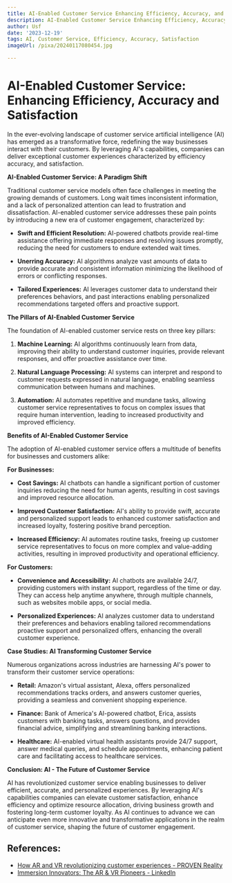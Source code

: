 ```yaml
---
title: AI-Enabled Customer Service Enhancing Efficiency, Accuracy, and Satisfaction
description: AI-Enabled Customer Service Enhancing Efficiency, Accuracy, and Satisfaction
author: Usf
date: '2023-12-19'
tags: AI, Customer Service, Efficiency, Accuracy, Satisfaction
imageUrl: /pixa/20240117080454.jpg

---
```

# AI-Enabled Customer Service: Enhancing Efficiency, Accuracy and Satisfaction

In the ever-evolving landscape  of customer service artificial intelligence (AI) has emerged as a transformative force, redefining the way  businesses interact with their customers. By leveraging AI's capabilities, companies can deliver exceptional customer experiences characterized  by efficiency accuracy, and satisfaction.

**AI-Enabled Customer Service: A Paradigm Shift**

Traditional customer service models often face challenges in meeting the growing demands of customers.  Long wait times inconsistent information, and a lack of personalized attention can lead to frustration and dissatisfaction. AI-enabled customer service addresses these pain points by introducing a new era of customer engagement,  characterized by:

* **Swift and Efficient Resolution:** AI-powered chatbots provide real-time assistance offering immediate responses and resolving issues promptly, reducing the need for customers to endure extended wait times.

* **Unerring Accuracy:** AI algorithms  analyze vast amounts of data to provide accurate and consistent  information  minimizing the likelihood of errors or conflicting responses.

*  **Tailored Experiences:** AI leverages customer data  to understand their preferences behaviors, and past interactions enabling personalized recommendations targeted  offers and  proactive support.

**The Pillars of  AI-Enabled Customer Service**

The foundation of AI-enabled customer service rests on three key pillars:

1. **Machine Learning:** AI algorithms continuously learn from data,  improving their ability to understand customer inquiries, provide relevant responses, and offer  proactive assistance over time.

2. **Natural Language Processing:**  AI  systems can interpret and respond to customer requests expressed in natural  language, enabling seamless  communication between  humans and machines.

3. **Automation:** AI automates repetitive and mundane tasks, allowing customer service representatives to focus  on  complex issues that require human intervention, leading to increased productivity and improved efficiency.

**Benefits of AI-Enabled Customer  Service**

The adoption of AI-enabled customer service offers a multitude of benefits for businesses and customers alike:

**For Businesses:**

* **Cost Savings:** AI chatbots can handle a significant portion of customer  inquiries  reducing the need for  human agents, resulting in  cost  savings and improved resource allocation.

* **Improved Customer Satisfaction:** AI's ability to  provide  swift, accurate and personalized support leads  to enhanced  customer satisfaction and increased loyalty, fostering positive brand perception.

* **Increased Efficiency:** AI automates routine tasks, freeing up customer service representatives to focus on more complex and value-adding activities, resulting in improved productivity and operational efficiency.

**For Customers:**

* **Convenience and Accessibility:** AI chatbots  are available  24/7, providing customers with instant support, regardless  of the  time or day. They can access help anytime anywhere, through  multiple channels, such as websites mobile apps, or social  media.

* **Personalized Experiences:** AI analyzes customer data to understand their preferences and behaviors enabling tailored recommendations proactive support  and  personalized  offers, enhancing the overall customer experience.

**Case Studies: AI Transforming Customer Service**

Numerous  organizations across industries are harnessing AI's power to transform their customer service operations:

* **Retail:** Amazon's  virtual assistant, Alexa, offers personalized recommendations tracks orders, and  answers  customer queries, providing a seamless and convenient shopping experience.

* **Finance:** Bank of America's AI-powered  chatbot,  Erica, assists customers with banking tasks, answers questions, and provides financial  advice, simplifying and streamlining banking  interactions.

* **Healthcare:** AI-enabled virtual health assistants provide 24/7 support, answer medical queries, and schedule appointments, enhancing patient care and facilitating access to healthcare services.

**Conclusion: AI - The Future of  Customer Service**

AI has revolutionized  customer service enabling businesses to deliver efficient, accurate, and personalized experiences. By leveraging AI's capabilities companies can  elevate customer satisfaction, enhance efficiency and optimize resource allocation,  driving business growth and fostering long-term customer loyalty. As AI continues to advance  we can  anticipate even more  innovative and transformative applications in the realm of customer service,  shaping the future of customer engagement.

## References:
- [How AR and VR revolutionizing customer experiences - PROVEN Reality](https://provenreality.com/retail/how-ar-and-vr-revolutionizing-customer-experiences/)
- [Immersion Innovators: The AR & VR Pioneers - LinkedIn](https://www.linkedin.com/pulse/immersion-innovators-ar-vr-pioneers-co-cubed-rkmte)
